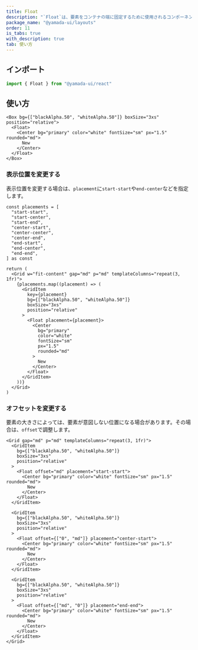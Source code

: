 ```yaml
---
title: Float
description: "`Float`は、要素をコンテナの端に固定するために使用されるコンポーネントです。"
package_name: "@yamada-ui/layouts"
order: 11
is_tabs: true
with_description: true
tab: 使い方
---
```


## インポート

```ts
import { Float } from "@yamada-ui/react"
```

## 使い方

```tsx
<Box bg={["blackAlpha.50", "whiteAlpha.50"]} boxSize="3xs" position="relative">
  <Float>
    <Center bg="primary" color="white" fontSize="sm" px="1.5" rounded="md">
      New
    </Center>
  </Float>
</Box>
```

### 表示位置を変更する

表示位置を変更する場合は、`placement`に`start-start`や`end-center`などを指定します。

```tsx functional=true
const placements = [
  "start-start",
  "start-center",
  "start-end",
  "center-start",
  "center-center",
  "center-end",
  "end-start",
  "end-center",
  "end-end",
] as const

return (
  <Grid w="fit-content" gap="md" p="md" templateColumns="repeat(3, 1fr)">
    {placements.map((placement) => (
      <GridItem
        key={placement}
        bg={["blackAlpha.50", "whiteAlpha.50"]}
        boxSize="3xs"
        position="relative"
      >
        <Float placement={placement}>
          <Center
            bg="primary"
            color="white"
            fontSize="sm"
            px="1.5"
            rounded="md"
          >
            New
          </Center>
        </Float>
      </GridItem>
    ))}
  </Grid>
)
```

### オフセットを変更する

要素の大きさによっては、要素が意図しない位置になる場合があります。その場合は、`offset`で調整します。

```tsx
<Grid gap="md" p="md" templateColumns="repeat(3, 1fr)">
  <GridItem
    bg={["blackAlpha.50", "whiteAlpha.50"]}
    boxSize="3xs"
    position="relative"
  >
    <Float offset="md" placement="start-start">
      <Center bg="primary" color="white" fontSize="sm" px="1.5" rounded="md">
        New
      </Center>
    </Float>
  </GridItem>

  <GridItem
    bg={["blackAlpha.50", "whiteAlpha.50"]}
    boxSize="3xs"
    position="relative"
  >
    <Float offset={["0", "md"]} placement="center-start">
      <Center bg="primary" color="white" fontSize="sm" px="1.5" rounded="md">
        New
      </Center>
    </Float>
  </GridItem>

  <GridItem
    bg={["blackAlpha.50", "whiteAlpha.50"]}
    boxSize="3xs"
    position="relative"
  >
    <Float offset={["md", "0"]} placement="end-end">
      <Center bg="primary" color="white" fontSize="sm" px="1.5" rounded="md">
        New
      </Center>
    </Float>
  </GridItem>
</Grid>
```
